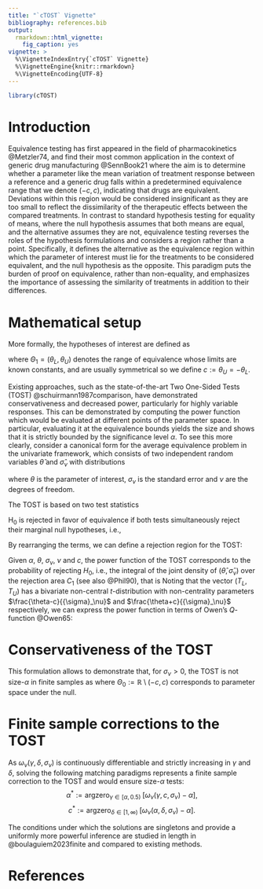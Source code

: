 ```yaml
---
title: "`cTOST` Vignette"
bibliography: references.bib
output: 
  rmarkdown::html_vignette:
    fig_caption: yes
vignette: >
  %\VignetteIndexEntry{`cTOST` Vignette}
  %\VignetteEngine{knitr::rmarkdown}
  %\VignetteEncoding{UTF-8}
---
```

```r
library(cTOST)
```

# Introduction 

Equivalence testing has first appeared in the field of pharmacokinetics @Metzler74, and find their most common application in the context of generic drug manufacturing @SennBook21 where the aim is to determine whether a parameter like the mean variation of treatment response between a reference and a generic drug falls within a predetermined equivalence range that we denote $(-c,c)$, indicating that drugs are equivalent.  Deviations within this region would be considered insignificant as they are too small to reflect the dissimilarity of the therapeutic effects between the compared treatments. In contrast to standard hypothesis testing for equality of means, where the null hypothesis assumes that both means are equal, and the alternative assumes they are not, equivalence testing reverses the roles of the hypothesis formulations and considers a region rather than a point. Specifically, it defines the alternative as the equivalence region within which the parameter of interest must lie for the treatments to be considered equivalent, and the null hypothesis as the opposite. This paradigm puts the burden of proof on equivalence, rather than non-equality, and emphasizes the importance of assessing the similarity of treatments in addition to their differences. 

# Mathematical setup

More formally, the hypotheses of interest are defined as

\begin{equation*}
    H_0: \; \theta \not\in \Theta_1 \quad vs. \quad H_1: \; \theta \in \Theta_1 := (\theta_L, \, \theta_U),
\end{equation*}


where $\Theta_1=(\theta_L,\theta_U)$ denotes the range of equivalence whose limits are known constants, and are usually symmetrical so we define $c:=\theta_U=-\theta_L$.

Existing approaches, such as the state-of-the-art Two One-Sided Tests (TOST) @schuirmann1987comparison, have demonstrated conservativeness and decreased power, particularly for highly variable responses. This can be demonstrated by computing the power function which would be evaluated at different points of the parameter space. In particular, evaluating it at the equivalence bounds yields the size and shows that it is strictly bounded by the significance level $\alpha$. To see this more clearly, consider a canonical form for the average equivalence problem in the univariate framework, which consists of two independent random variables $\widehat{\theta}$ and $\widehat{\sigma}_{\nu}$ with distributions

\begin{equation*}
    \widehat{\theta} \sim N\left(\theta, \sigma_{\nu}^2\right), \quad \text{and} \quad \nu\frac{\widehat{\sigma}_{\nu}^2}{\sigma_{\nu}^2} \sim \chi^2_{\nu},
\end{equation*}
where $\theta$ is the parameter of interest, $\sigma_{\nu}$ is the standard error and $\nu$ are the degrees of freedom. 

The TOST is based on two test statistics

\begin{equation*}
T_L := \frac{\widehat{\theta}+c}{\widehat{\sigma}_{\nu}}\sim t_\nu\left(\frac{\theta+c}{{\sigma}_\nu}\right), \quad\text{and}\quad T_U := \frac{\widehat{\theta}-c}{\widehat{\sigma}_{\nu}}\sim t_\nu\left(\frac{\theta-c}{{\sigma}_\nu}\right).
\end{equation*}
$\text{H}_{0}$ is rejected in favor of equivalence if both tests simultaneously reject their marginal null hypotheses, i.e.,

\begin{equation*}
     T_L \geq t_{1-\alpha,\nu}, \quad \text{ and} \quad T_U \leq -t_{1-\alpha,\nu}.
\end{equation*}

By rearranging the terms, we can define a rejection region for the TOST: 
\begin{equation*}
    C_1 := \left\{\widehat{\theta} \in \mathbb{R},\, \widehat{\sigma}_{\nu} \in \mathbb{R}_+ \,\Big\vert \,  \vert\widehat{\theta}\vert  \leq  c - t_{1-\alpha,\nu} \hat{\sigma}_\nu  \right\}.
\end{equation*}

Given $\alpha$, $\theta$, $\sigma_{\nu}$, $\nu$ and $c$, the power function of the TOST corresponds to the probability of rejecting $H_0$, i.e., the integral of the joint density of $(\hat{\theta},\hat{\sigma}_\nu)$ over the rejection area $C_1$ (see also @Phil90), that is
\begin{equation*}
    \begin{aligned}
        p(\alpha, \theta, \sigma_{\nu}, \nu, c) :=& \Pr\left(T_L \geq t_{1-\alpha,\nu}\; \text{{ and}} \;  T_U \leq -t_{1-\alpha,\nu}\,  \big|\;  \alpha, \theta, \sigma_{\nu}, \nu, c \right)\\
        =&\int_0^\infty I(\widehat\sigma_\nu t_{1-\alpha,\nu} < c)\left\{\Phi\left(\frac{c+t_{\alpha,\nu} \widehat\sigma_\nu-\theta}{\sigma_\nu}\right)
	-\Phi\left(-\frac{c+ t_{\alpha,\nu} \widehat\sigma_\nu+\theta}{\sigma_\nu}
	\right) \right\} \\
        \phantom{=}&\times f_W ( \widehat\sigma_\nu \lvert \sigma_\nu,\nu)d\widehat\sigma_\nu.
    \end{aligned}
\end{equation*}
Noting that the vector $(T_L,T_U)$ has a bivariate non-central $t$-distribution with non-centrality parameters $\frac{\theta-c}{{\sigma}_\nu}$ and $\frac{\theta+c}{{\sigma}_\nu}$ respectively, we can express the power function in terms of Owen's $Q$-function @Owen65:
\begin{equation*}
    \begin{aligned}
        p(\alpha, \theta, \sigma_{\nu}, \nu, c) :=& Q_{\nu}\left(-t_{1-\alpha,\nu},\, \frac{\theta - c}{\sigma_{\nu}},\, \frac{c \sqrt{\nu}}{\sigma_{\nu} t_{1-\alpha,\nu}} \right) - Q_{\nu}\left(t_{1-\alpha,\nu},\, \frac{\theta + c}{\sigma_{\nu}},\, \frac{c \sqrt{\nu}}{\sigma_{\nu} t_{1-\alpha,\nu}} \right).
    \end{aligned}
\end{equation*}

# Conservativeness of the TOST

This formulation allows to demonstrate that, for $\sigma_{\nu}>0$, the TOST is not size-$\alpha$ in finite samples as
\begin{equation*}
    \begin{aligned}
    \omega_\nu(\alpha, c, \sigma_{\nu}) &:= \sup_{\theta \, \in \, \Theta_0}\; p(\alpha, \theta, \sigma_{\nu}, \nu, c) \\
    &< Q_{\nu}\left(-t_{1-\alpha,\nu},\, 0,\, \frac{c \sqrt{\nu}}{\sigma_{\nu} t_{1-\alpha,\nu}} \right) < \Pr\left(T_{\nu} \leq -t_{1-\alpha,\nu}\right) = \alpha,
    \end{aligned}
\end{equation*}
where $\Theta_0:=\mathbb{R}\setminus(-c,c)$ corresponds to parameter space under the null. 

# Finite sample corrections to the TOST

As $\omega_\nu(\gamma, \delta, \sigma_{\nu})$ is continuously differentiable and strictly increasing in $\gamma$ and $\delta$, solving the following matching paradigms represents a finite sample correction to the TOST and would ensure size-$\alpha$ tests: 
$$\alpha^*:=\text{argzero}_{\gamma \in [\alpha, 0.5)} \;\big[ \omega_\nu(\gamma, c, \sigma_{\nu}) - \alpha\big],$$
$$c^*:=\text{argzero}_{\delta \in [1, \infty)} \;\big[ \omega_\nu(\alpha, \delta, \sigma_{\nu}) - \alpha\big].$$

The conditions under which the solutions are singletons and provide a uniformly more powerful inference are studied in length in @boulaguiem2023finite and compared to existing methods.

# References




